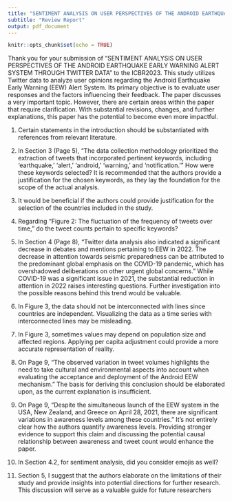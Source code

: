 ```yaml
---
title: "SENTIMENT ANALYSIS ON USER PERSPECTIVES OF THE ANDROID EARTHQUAKE EARLY WARNING ALERT SYSTEM THROUGH TWITTER DATA"
subtitle: "Review Report"
output: pdf_document
---
```


```r
knitr::opts_chunk$set(echo = TRUE)
```


Thank you for your submission of "SENTIMENT ANALYSIS ON USER PERSPECTIVES OF THE ANDROID EARTHQUAKE EARLY WARNING ALERT SYSTEM THROUGH TWITTER DATA" to the ICBR2023. This study utilizes Twitter data to analyze user opinions regarding the Android Earthquake Early Warning (EEW) Alert System. Its primary objective is to evaluate user responses and the factors influencing their feedback. The paper discusses a very important topic. However, there are certain areas within the paper that require clarification. With substantial revisions, changes, and further explanations, this paper has the potential to become even more impactful.



1. Certain statements in the introduction should be substantiated with references from relevant literature.

2. In Section 3 (Page 5), "The data collection methodology prioritized the extraction of tweets that incorporated pertinent keywords, including 'earthquake,' 'alert,' 'android,' 'warning,' and 'notification.'" How were these keywords selected? It is recommended that the authors provide a justification for the chosen keywords, as they lay the foundation for the scope of the actual analysis.

3. It would be beneficial if the authors could provide justification for the selection of the countries included in the study.

4. Regarding "Figure 2: The fluctuation of the frequency of tweets over time," do the tweet counts pertain to specific keywords?

5. In Section 4 (Page 8), "Twitter data analysis also indicated a significant decrease in debates and mentions pertaining to EEW in 2022. The decrease in attention towards seismic preparedness can be attributed to the predominant global emphasis on the COVID-19 pandemic, which has overshadowed deliberations on other urgent global concerns." While COVID-19 was a significant issue in 2021, the substantial reduction in attention in 2022 raises interesting questions. Further investigation into the possible reasons behind this trend would be valuable.

6. In Figure 3, the data should not be interconnected with lines since countries are independent. Visualizing the data as a time series with interconnected lines may be misleading.

7. In Figure 3, sometimes values may depend on population size and affected regions. Applying per capita adjustment could provide a more accurate representation of reality.

8. On Page 9, "The observed variation in tweet volumes highlights the need to take cultural and environmental aspects into account when evaluating the acceptance and deployment of the Android EEW mechanism." The basis for deriving this conclusion should be elaborated upon, as the current explanation is insufficient.

9. On Page 9, "Despite the simultaneous launch of the EEW system in the USA, New Zealand, and Greece on April 28, 2021, there are significant variations in awareness levels among these countries." It's not entirely clear how the authors quantify awareness levels. Providing stronger evidence to support this claim and discussing the potential causal relationship between awareness and tweet count would enhance the paper.

10. In Section 4.2, for sentiment analysis, did you consider emojis as well?

11. Section 5, I suggest that the authors elaborate on the limitations of their study and provide insights into potential directions for further research. This discussion will serve as a valuable guide for future researchers
